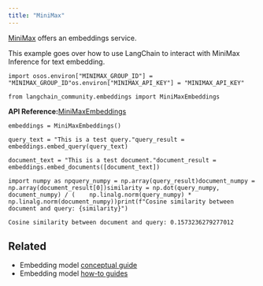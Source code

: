 ```yaml
---
title: "MiniMax"
---
```


[MiniMax](https://api.minimax.chat/document/guides/embeddings?id=6464722084cdc277dfaa966a) offers an embeddings service.

This example goes over how to use LangChain to interact with MiniMax Inference for text embedding.

```
import osos.environ["MINIMAX_GROUP_ID"] = "MINIMAX_GROUP_ID"os.environ["MINIMAX_API_KEY"] = "MINIMAX_API_KEY"
```

```
from langchain_community.embeddings import MiniMaxEmbeddings
```

**API Reference:**[MiniMaxEmbeddings](https://python.langchain.com/api_reference/community/embeddings/langchain_community.embeddings.minimax.MiniMaxEmbeddings.html)

```
embeddings = MiniMaxEmbeddings()
```

```
query_text = "This is a test query."query_result = embeddings.embed_query(query_text)
```

```
document_text = "This is a test document."document_result = embeddings.embed_documents([document_text])
```

```
import numpy as npquery_numpy = np.array(query_result)document_numpy = np.array(document_result[0])similarity = np.dot(query_numpy, document_numpy) / (    np.linalg.norm(query_numpy) * np.linalg.norm(document_numpy))print(f"Cosine similarity between document and query: {similarity}")
```

```
Cosine similarity between document and query: 0.1573236279277012
```

## Related

* Embedding model [conceptual guide](/oss/concepts/embedding_models)
* Embedding model [how-to guides](/oss/how_to/#embedding-models)
